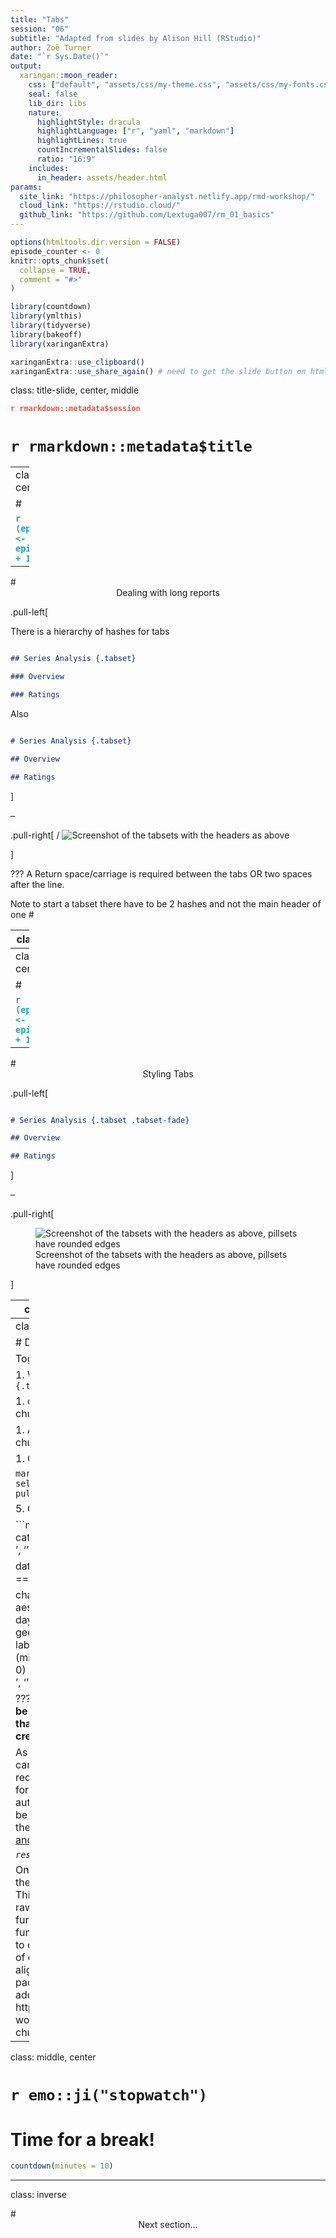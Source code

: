 ```yaml
---
title: "Tabs"
session: "06"
subtitle: "Adapted from slides by Alison Hill (RStudio)"
author: Zoë Turner
date: "`r Sys.Date()`"
output:
  xaringan::moon_reader:
    css: ["default", "assets/css/my-theme.css", "assets/css/my-fonts.css"]
    seal: false 
    lib_dir: libs
    nature:
      highlightStyle: dracula
      highlightLanguage: ["r", "yaml", "markdown"]
      highlightLines: true
      countIncrementalSlides: false
      ratio: "16:9"
    includes:
      in_header: assets/header.html  
params:
  site_link: "https://philosopher-analyst.netlify.app/rmd-workshop/"
  cloud_link: "https://rstudio.cloud/"
  github_link: "https://github.com/Lextuga007/rm_01_basics"
---
```


```r
options(htmltools.dir.version = FALSE)
episode_counter <- 0
knitr::opts_chunk$set(
  collapse = TRUE,   
  comment = "#>"
)
```

```r
library(countdown)
library(ymlthis)
library(tidyverse)
library(bakeoff)
library(xaringanExtra)

xaringanExtra::use_clipboard()
xaringanExtra::use_share_again() # need to get the slide button on html view
```

class: title-slide, center, middle

<span class="fa-stack fa-4x">
  <i class="fa fa-circle fa-stack-2x" style="color: #ffffffcc;"></i>
  <strong class="fa-stack-1x" style="color:#e7553c;">`r rmarkdown::metadata$session`</strong>
</span> 

# `r rmarkdown::metadata$title`

---
class: inverse, center, middle

# <center>Tabs</center>

<span class="fa-stack fa-4x">
  <i class="fa fa-circle fa-stack-2x" style="color: #fff;"></i>
  <strong class="fa-stack-1x" style="color:#17a2b8;">`r (episode_counter <- episode_counter + 1)` </strong>
</span> 

---

# <center>Dealing with long reports</center>

.pull-left[

There is a hierarchy of hashes for tabs

```markdown

## Series Analysis {.tabset}

### Overview

### Ratings

```

Also

```markdown

# Series Analysis {.tabset}

## Overview

## Ratings
```

]

--

.pull-right[
/
![Screenshot of the tabsets with the headers as above](images/tabset.PNG)

]

???
A Return space/carriage is required between the tabs OR two spaces after the line.

Note to start a tabset there have to be 2 hashes and not the main header of one #


---
class: your-turn

# Your turn

Looking at `01-bakeoff-report.Rmd` together. 
Look at the source, then `r emo::ji("yarn")` **Knit** after each step.

1. Add a header `# Series Analysis`.

1. Change `# Overview` to `## Overview {.tabset}`.

1. Change `# Ratings` to `## Ratings`.

1. Remove the space in the second header `##Ratings`. What happens?


```r
countdown(minutes = 3)
```

---
class: inverse, center, middle

# <center>Styling Tabs</center>

<span class="fa-stack fa-4x">
  <i class="fa fa-circle fa-stack-2x" style="color: #fff;"></i>
  <strong class="fa-stack-1x" style="color:#17a2b8;">`r (episode_counter <- episode_counter + 1)` </strong>
</span> 

---

# <center>Styling Tabs</center>

.pull-left[

```markdown

# Series Analysis {.tabset .tabset-fade}

## Overview

## Ratings

```
]

--

.pull-right[

![Screenshot of the tabsets with the headers as above, pillsets have rounded edges](images/tabset-pills.PNG)

]



---
class: inverse, center, middle

# <center>Dynamic tabs</center>

<span class="fa-stack fa-4x">
  <i class="fa fa-circle fa-stack-2x" style="color: #fff;"></i>
  <strong class="fa-stack-1x" style="color:#17a2b8;">`r (episode_counter <- episode_counter + 1)` </strong>
</span> 

---
class: live-code

# Dynamic tabs

Together: 

1. We'll add a new header `## Days {.tabset .tabset-pill}`

1. <kbd>Ctrl + Alt + i</kbd> for a new R chunk.

1. Add the `results='asis'` in the chunk options.

1. Create a list of days 

```markdown 
days <- viewers %>% select(days) %>% unique() %>% pull()
```

5. Copy loop code:

```markdown
for(i in days){ 
  cat("###", i, '<br>', '\n')
  
  data <- viewers %>% 
    filter(days == i) 
  
  chart <- ggplot(data, aes(episode, 
                    viewers, 
                    colour = days, 
                    group = days)) + 
  geom_point() + 
  geom_line() + 
  labs(
    x = "Episode", 
    y = "Viewers (millions)"
  ) +
  expand_limits(y = 0) 
  print(chart)
  cat('\n', '<br>', '\n\n')
}
```

???
**The new code chunk must be below the Ratings section as that's where the `viewers` data is created.**

As with so much in R most things can be automated. If you were to require many tabs to be created for teams/wards/hospitals then automating this using a loop can be useful. First example shared in the [NHS-R Community demos and how tos](https://github.com/nhs-r-community/demos-and-how-tos/blob/main/rmarkdown/loop_tabs/loop_tabs.Rmd)

*`results='asis'`*

On 'asis' Note the use of the` results='asis'` chunk option. This is required to ensure that the raw table output isn’t processed further by knitr. The kable function includes several options to control the maximum number of digits for numeric columns, alignment, etc (refer to the knitr package documentation for additional details) - results slide https://lextuga007.github.io/rmd-workshop/slides/04-code-chunks.html#21

---

class: middle, center

# `r emo::ji("stopwatch")`

# Time for a break!

```r
countdown(minutes = 10)
```

---
class: inverse

# <center>Next section...</center>
